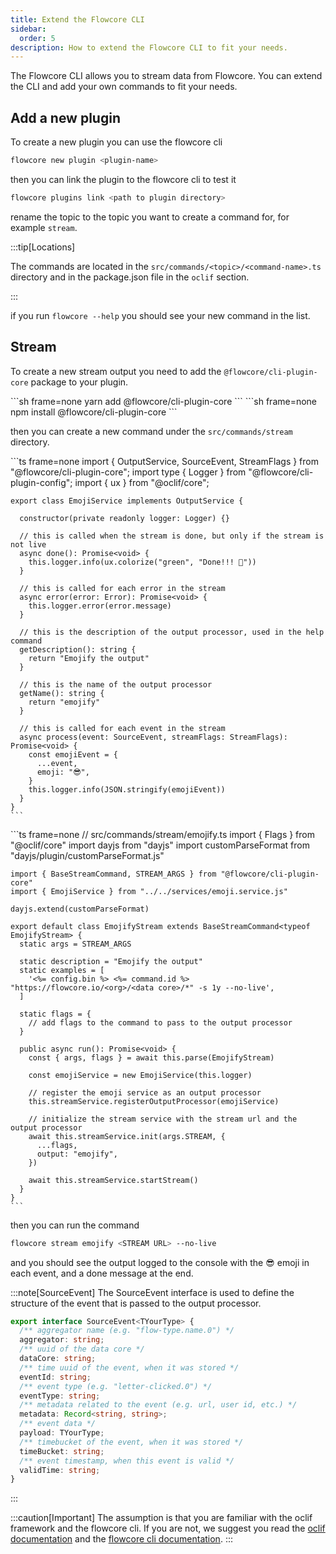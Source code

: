 ```yaml
---
title: Extend the Flowcore CLI
sidebar:
  order: 5
description: How to extend the Flowcore CLI to fit your needs.
---
```



The Flowcore CLI allows you to stream data from Flowcore. You can extend the CLI and add your own commands to fit your needs.

## Add a new plugin

To create a new plugin you can use the flowcore cli

```sh
flowcore new plugin <plugin-name>
```

then you can link the plugin to the flowcore cli to test it

```sh
flowcore plugins link <path to plugin directory>
```

rename the topic to the topic you want to create a command for, for example `stream`.

:::tip[Locations]

The commands are located in the `src/commands/<topic>/<command-name>.ts` directory and in the package.json file in the `oclif` section.

:::

if you run `flowcore --help` you should see your new command in the list.

## Stream

To create a new stream output you need to add the `@flowcore/cli-plugin-core` package to your plugin.

<Tabs>
  <TabItem label="yarn">
    ```sh frame=none
    yarn add @flowcore/cli-plugin-core
    ```
  </TabItem>
  <TabItem label="npm">
    ```sh frame=none
    npm install @flowcore/cli-plugin-core
    ```
  </TabItem>
</Tabs>

then you can create a new command under the `src/commands/stream` directory.

<Tabs>
  <TabItem label="src/services/emoji.service.ts">
    ```ts frame=none
    import { OutputService, SourceEvent, StreamFlags } from "@flowcore/cli-plugin-core";
    import type { Logger } from "@flowcore/cli-plugin-config";
    import { ux } from "@oclif/core";

    export class EmojiService implements OutputService {

      constructor(private readonly logger: Logger) {}

      // this is called when the stream is done, but only if the stream is not live
      async done(): Promise<void> {
        this.logger.info(ux.colorize("green", "Done!!! 🥳"))
      }

      // this is called for each error in the stream
      async error(error: Error): Promise<void> {
        this.logger.error(error.message)
      }

      // this is the description of the output processor, used in the help command
      getDescription(): string {
        return "Emojify the output"
      }

      // this is the name of the output processor
      getName(): string {
        return "emojify"
      }

      // this is called for each event in the stream
      async process(event: SourceEvent, streamFlags: StreamFlags): Promise<void> {
        const emojiEvent = {
          ...event,
          emoji: "😎",
        }
        this.logger.info(JSON.stringify(emojiEvent))
      }
    }
    ```
  </TabItem>
  <TabItem label="src/commands/stream/emojify.ts">
    ```ts frame=none
    // src/commands/stream/emojify.ts
    import { Flags } from "@oclif/core"
    import dayjs from "dayjs"
    import customParseFormat from "dayjs/plugin/customParseFormat.js"

    import { BaseStreamCommand, STREAM_ARGS } from "@flowcore/cli-plugin-core"
    import { EmojiService } from "../../services/emoji.service.js"

    dayjs.extend(customParseFormat)

    export default class EmojifyStream extends BaseStreamCommand<typeof EmojifyStream> {
      static args = STREAM_ARGS

      static description = "Emojify the output"
      static examples = [
        '<%= config.bin %> <%= command.id %> "https://flowcore.io/<org>/<data core>/*" -s 1y --no-live',
      ]

      static flags = {
        // add flags to the command to pass to the output processor
      }

      public async run(): Promise<void> {
        const { args, flags } = await this.parse(EmojifyStream)

        const emojiService = new EmojiService(this.logger)

        // register the emoji service as an output processor
        this.streamService.registerOutputProcessor(emojiService)

        // initialize the stream service with the stream url and the output processor
        await this.streamService.init(args.STREAM, {
          ...flags,
          output: "emojify",
        })

        await this.streamService.startStream()
      }
    }
    ```
  </TabItem>
</Tabs>

then you can run the command

```sh
flowcore stream emojify <STREAM URL> --no-live
```

and you should see the output logged to the console with the 😎 emoji in each event, and a done message at the end.

:::note[SourceEvent]
  The SourceEvent interface is used to define the structure of the event that is passed to the output processor.

```ts
export interface SourceEvent<TYourType> {
  /** aggregator name (e.g. "flow-type.name.0") */
  aggregator: string;
  /** uuid of the data core */
  dataCore: string;
  /** time uuid of the event, when it was stored */
  eventId: string;
  /** event type (e.g. "letter-clicked.0") */
  eventType: string;
  /** metadata related to the event (e.g. url, user id, etc.) */
  metadata: Record<string, string>;
  /** event data */
  payload: TYourType;
  /** timebucket of the event, when it was stored */
  timeBucket: string;
  /** event timestamp, when this event is valid */
  validTime: string;
}
```
:::

:::caution[Important]
  The assumption is that you are familiar with the oclif framework and the flowcore cli. If you are not, we suggest you read the [oclif documentation](https://oclif.io/docs/introduction.html) and the [flowcore cli documentation](/guides/flowcore-cli/4stream-cli/).
:::
